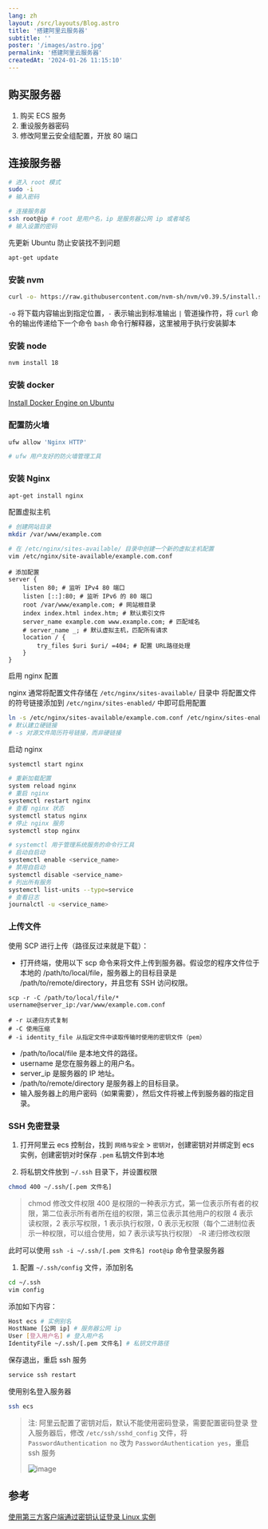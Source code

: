 ```yaml
---
lang: zh
layout: /src/layouts/Blog.astro
title: '搭建阿里云服务器'
subtitle: ''
poster: '/images/astro.jpg'
permalink: '搭建阿里云服务器'
createdAt: '2024-01-26 11:15:10'
---
```


## 购买服务器

1. 购买 ECS 服务
2. 重设服务器密码
3. 修改阿里云安全组配置，开放 80 端口

## 连接服务器

```bash
# 进入 root 模式
sudo -i
# 输入密码

# 连接服务器
ssh root@ip # root 是用户名，ip 是服务器公网 ip 或者域名
# 输入设置的密码
```

先更新 Ubuntu 防止安装找不到问题

```bash
apt-get update
```

### 安装 nvm

```bash
curl -o- https://raw.githubusercontent.com/nvm-sh/nvm/v0.39.5/install.sh | bash
```

`-o` 将下载内容输出到指定位置，`-` 表示输出到标准输出
`|` 管道操作符，将 `curl` 命令的输出传递给下一个命令
`bash` 命令行解释器，这里被用于执行安装脚本

### 安装 node

```bash
nvm install 18
```

### 安装 docker

[Install Docker Engine on Ubuntu](https://docs.docker.com/engine/install/ubuntu/#install-using-the-repository)

### 配置防火墙

```bash
ufw allow 'Nginx HTTP'

# ufw 用户友好的防火墙管理工具
```

### 安装 Nginx

```bash
apt-get install nginx
```

配置虚拟主机

```bash
# 创建网站目录
mkdir /var/www/example.com

# 在 /etc/nginx/sites-available/ 目录中创建一个新的虚拟主机配置
vim /etc/nginx/site-available/example.com.conf
```

```nginx
# 添加配置
server {
    listen 80; # 监听 IPv4 80 端口
    listen [::]:80; # 监听 IPv6 的 80 端口
    root /var/www/example.com; # 网站根目录
    index index.html index.htm; # 默认索引文件
    server_name example.com www.example.com; # 匹配域名
    # server_name _; # 默认虚拟主机，匹配所有请求
    location / {
        try_files $uri $uri/ =404; # 配置 URL路径处理
    }
}
```

启用 nginx 配置

nginx 通常将配置文件存储在 `/etc/nginx/sites-available/` 目录中
将配置文件的符号链接添加到 `/etc/nginx/sites-enabled/` 中即可启用配置

```bash
ln -s /etc/nginx/sites-available/example.com.conf /etc/nginx/sites-enabled/
# 默认建立硬链接
# -s 对源文件简历符号链接，而非硬链接
```

启动 nginx

```bash
systemctl start nginx

# 重新加载配置
system reload nginx
# 重启 nginx
systemctl restart nginx
# 查看 nginx 状态
systemctl status nginx
# 停止 nginx 服务
systemctl stop nginx

# systemctl 用于管理系统服务的命令行工具
# 启动自启动
systemctl enable <service_name>
# 禁用自启动
systemctl disable <service_name>
# 列出所有服务
systemctl list-units --type=service
# 查看日志
journalctl -u <service_name>
```

### 上传文件

使用 SCP 进行上传（路径反过来就是下载）：

- 打开终端，使用以下 scp 命令来将文件上传到服务器。假设您的程序文件位于本地的 /path/to/local/file，服务器上的目标目录是 /path/to/remote/directory，并且您有 SSH 访问权限。

```
scp -r -C /path/to/local/file/* username@server_ip:/var/www/example.com.conf

# -r 以递归方式复制
# -C 使用压缩
# -i identity_file 从指定文件中读取传输时使用的密钥文件（pem）
```

- /path/to/local/file 是本地文件的路径。
- username 是您在服务器上的用户名。
- server_ip 是服务器的 IP 地址。
- /path/to/remote/directory 是服务器上的目标目录。
- 输入服务器上的用户密码（如果需要），然后文件将被上传到服务器的指定目录。

### SSH 免密登录

1. 打开阿里云 ecs 控制台，找到 `网络与安全` > `密钥对`，创建密钥对并绑定到 ecs 实例，创建密钥对时保存 `.pem` 私钥文件到本地

2. 将私钥文件放到 `~/.ssh` 目录下，并设置权限

```bash
chmod 400 ~/.ssh/[.pem 文件名]
```

> chmod 修改文件权限
> 400 是权限的一种表示方式，第一位表示所有者的权限，第二位表示所有者所在组的权限，第三位表示其他用户的权限
> 4 表示读权限，2 表示写权限，1 表示执行权限，0 表示无权限（每个二进制位表示一种权限，可以组合使用，如 7 表示读写执行权限）
> -R 递归修改权限

此时可以使用 `ssh -i ~/.ssh/[.pem 文件名] root@ip` 命令登录服务器

1. 配置 `~/.ssh/config` 文件，添加别名

```bash
cd ~/.ssh
vim config
```

添加如下内容：

```bash
Host ecs # 实例别名
HostName [公网 ip] # 服务器公网 ip
User [登入用户名] # 登入用户名
IdentityFile ~/.ssh/[.pem 文件名] # 私钥文件路径
```

保存退出，重启 ssh 服务

```bash
service ssh restart
```

使用别名登入服务器

```bash
ssh ecs
```

> 注: 阿里云配置了密钥对后，默认不能使用密码登录，需要配置密码登录
> 登入服务器后，修改 `/etc/ssh/sshd_config` 文件，将 `PasswordAuthentication no` 改为 `PasswordAuthentication yes`，重启 ssh 服务
>
> ![image](./image.png)

## 参考

[使用第三方客户端通过密钥认证登录 Linux 实例](https://help.aliyun.com/zh/ecs/user-guide/connect-to-a-linux-instance-by-using-an-ssh-key-pair?spm=a2c4g.11186623.0.i9#concept-ucj-wrx-wdb)
